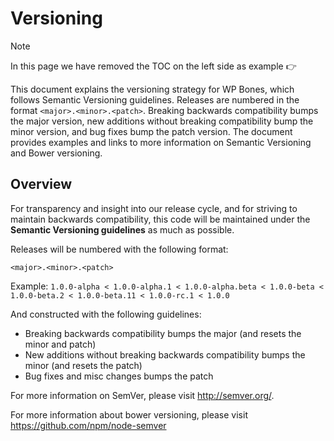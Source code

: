 
# Versioning

> [!NOTE]
>
> In this page we have removed the TOC on the left side as example 👉



This document explains the versioning strategy for WP Bones, which follows Semantic Versioning guidelines. Releases are numbered in the format `<major>.<minor>.<patch>`. Breaking backwards compatibility bumps the major version, new additions without breaking compatibility bump the minor version, and bug fixes bump the patch version. The document provides examples and links to more information on Semantic Versioning and Bower versioning.

## Overview

For transparency and insight into our release cycle, and for striving to maintain backwards compatibility, this code will be maintained under the **Semantic Versioning guidelines** as much as possible.

Releases will be numbered with the following format:

`<major>.<minor>.<patch>`

Example: `1.0.0-alpha < 1.0.0-alpha.1 < 1.0.0-alpha.beta < 1.0.0-beta < 1.0.0-beta.2 < 1.0.0-beta.11 < 1.0.0-rc.1 < 1.0.0`

And constructed with the following guidelines:

- Breaking backwards compatibility bumps the major (and resets the minor and patch)
- New additions without breaking backwards compatibility bumps the minor (and resets the patch)
- Bug fixes and misc changes bumps the patch

For more information on SemVer, please visit http://semver.org/.

For more information about bower versioning, please visit https://github.com/npm/node-semver
